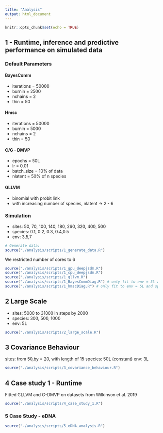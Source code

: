 ```yaml
---
title: "Analysis"
output: html_document
---
```


```r
knitr::opts_chunk$set(echo = TRUE)
```


## 1 - Runtime, inference and predictive performance on simulated data
### Default Parameters
#### BayesComm
- iterations = 50000
- burnin = 2500
- nchains = 2
- thin = 50

#### Hmsc
- iterations = 50000
- burnin = 5000
- nchains = 2
- thin = 50

#### C/G - DMVP
- epochs = 50L
- lr = 0.01
- batch_size = 10% of data
- nlatent = 50% of n species

#### GLLVM
- binomial with probit link
- with increasing number of species, nlatent -> 2 - 6


### Simulation

- sites: 50, 70, 100, 140, 180, 260, 320, 400, 500
- species: 0.1, 0.2, 0.3, 0.4,0.5
- env: 3,5,7
```r
# Generate data:
source("./analysis/scripts/1_generate_data.R")
```

We restricted number of cores to 6
```r
source("./analysis/scripts/1_gpu_deepjsdm.R")
source("./analysis/scripts/1_cpu_deepjsdm.R")
source("./analysis/scripts/1_gllvm.R")
source("./analysis/scripts/1_BayesCommDiag.R") # only fit to env = 5L and species = 0.1, 0.3, and 0.5
source("./analysis/scripts/1_hmscDiag.R") # only fit to env = 5L and species = 0.1, 0.3, and 0.5
```


## 2 Large Scale
- sites: 5000 to 31000 in steps by 2000
- species: 300, 500, 1000
- env: 5L
```r
source("./analysis/scripts/2_large_scale.R")
```


## 3 Covariance Behaviour
sites: from 50,by = 20, with length of 15
species: 50L (constant)
env: 3L
```r
source("./analysis/scripts/3_covariance_behaviour.R")
```



## 4 Case study 1 - Runtime
Fitted GLLVM and G-DMVP on datasets from Wilkinson et al. 2019
```r
source("./analysis/scripts/4_case_study_1.R")
```


### 5 Case Study - eDNA
```r
source("./analysis/scripts/5_eDNA_analysis.R")
```

